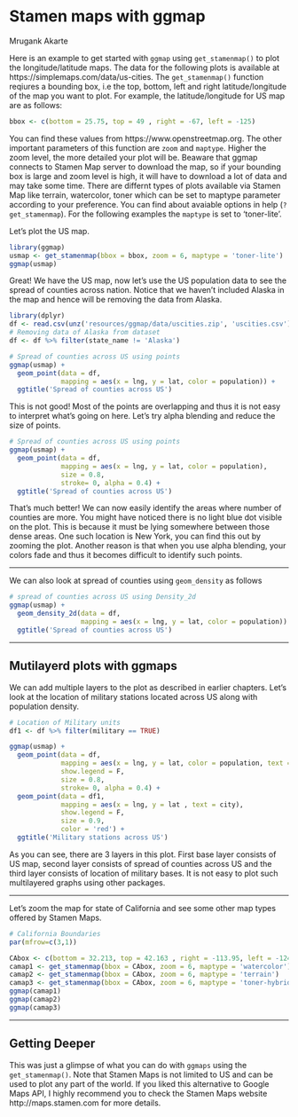# Stamen maps with ggmap

Mrugank Akarte

Here is an example to get started with `ggmap` using `get_stamenmap()` to plot the longitude/latitude maps. The data for the following plots is available at https://simplemaps.com/data/us-cities. The `get_stamenmap()` function reqiures a bounding box, i.e the top, bottom, left and right latitude/longitude of the map you want to plot. For example, the latitude/longitude for US map are as follows:

```r
bbox <- c(bottom = 25.75, top = 49 , right = -67, left = -125)
```

You can find these values from https://www.openstreetmap.org. The other important parameters of this function are `zoom` and `maptype`. Higher the zoom level, the more detailed your plot will be. Beaware that ggmap connects to Stamen Map server to download the map, so if your bounding box is large and zoom level is high, it will have to download a lot of data and may take some time. There are differnt types of plots available via Stamen Map like terrain, watercolor, toner which can be set to maptype parameter according to your preference. You can find about avaiable options in help (`?get_stamenmap`). For the following examples the `maptype` is set to ‘toner-lite’.

Let’s plot the US map.

```r
library(ggmap)
usmap <- get_stamenmap(bbox = bbox, zoom = 6, maptype = 'toner-lite') 
ggmap(usmap)
```

Great! We have the US map, now let’s use the US population data to see the spread of counties across nation. Notice that we haven’t included Alaska in the map and hence will be removing the data from Alaska.

```r
library(dplyr)
df <- read.csv(unz('resources/ggmap/data/uscities.zip', 'uscities.csv'))
# Removing data of Alaska from dataset
df <- df %>% filter(state_name != 'Alaska')
```

```r
# Spread of counties across US using points
ggmap(usmap) + 
  geom_point(data = df, 
             mapping = aes(x = lng, y = lat, color = population)) +
  ggtitle('Spread of counties across US')
```

This is not good! Most of the points are overlapping and thus it is not easy to interpret what’s going on here. Let’s try alpha blending and reduce the size of points.

```r
# Spread of counties across US using points
ggmap(usmap) + 
  geom_point(data = df, 
             mapping = aes(x = lng, y = lat, color = population),
             size = 0.8,
             stroke= 0, alpha = 0.4) +
  ggtitle('Spread of counties across US')
```

That’s much better! We can now easily identify the areas where number of counties are more. You might have noticed there is no light blue dot visible on the plot. This is because it must be lying somewhere between those dense areas. One such location is New York, you can find this out by zooming the plot. Another reason is that when you use alpha blending, your colors fade and thus it becomes difficult to identify such points. 

***

We can also look at spread of counties using `geom_density` as follows

```r
# spread of counties across US using Density_2d
ggmap(usmap) + 
  geom_density_2d(data = df, 
                  mapping = aes(x = lng, y = lat, color = population)) +
  ggtitle('Spread of counties across US')
```

***

## Mutilayerd plots with ggmaps

We can add multiple layers to the plot as described in earlier chapters. Let’s look at the location of military stations located across US along with population density.

```r
# Location of Military units 
df1 <- df %>% filter(military == TRUE) 

ggmap(usmap) + 
  geom_point(data = df, 
             mapping = aes(x = lng, y = lat, color = population, text = city),
             show.legend = F,
             size = 0.8,
             stroke= 0, alpha = 0.4) +
  geom_point(data = df1, 
             mapping = aes(x = lng, y = lat , text = city), 
             show.legend = F,
             size = 0.9,
             color = 'red') + 
  ggtitle('Military stations across US')
```

As you can see, there are 3 layers in this plot. First base layer consists of US map, second layer consists of spread of counties across US and the third layer consists of location of military bases. It is not easy to plot such multilayered graphs using other packages. 

***

Let’s zoom the map for state of California and see some other map types offered by Stamen Maps.

```r
# California Boundaries
par(mfrow=c(3,1))

CAbox <- c(bottom = 32.213, top = 42.163 , right = -113.95, left = -124.585)
camap1 <- get_stamenmap(bbox = CAbox, zoom = 6, maptype = 'watercolor')
camap2 <- get_stamenmap(bbox = CAbox, zoom = 6, maptype = 'terrain')
camap3 <- get_stamenmap(bbox = CAbox, zoom = 6, maptype = 'toner-hybrid')
ggmap(camap1)
ggmap(camap2)
ggmap(camap3)
```

***

## Getting Deeper

This was just a glimpse of what you can do with `ggmaps` using the `get_stamenmap()`. Note that Stamen Maps is not limited to US and can be used to plot any part of the world. If you liked this alternative to Google Maps API, I highly recommend you to check the Stamen Maps website http://maps.stamen.com for more details.
